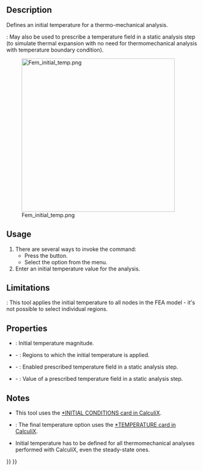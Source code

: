 <languages/>

{{Docnav
|[[FEM_ConstraintSelfWeight|Constraint self weight]]
|[[FEM_ConstraintHeatflux|Constraint heatflux]]
|[[FEM_Workbench|FEM]]
|IconL=FEM_ConstraintSelfWeight.svg
|IconR=FEM_ConstraintHeatflux.svg
|IconC=Workbench_FEM.svg
}}

{{GuiCommandContainer|
{{GuiCommand
|Name=FEM ConstraintInitialTemperature
|MenuLocation=Model → Thermal Boundary Conditions and Loads → Initial Temperature
|Workbenches=[[FEM_Workbench|FEM]]
|SeeAlso=[[FEM_tutorial|FEM tutorial]]
}}
{{GuiCommandFemInfo
|Solvers=CalculiX, Elmer
}}
}}

==Description==

Defines an initial temperature for a thermo-mechanical analysis.

{{Version|1.0}}: May also be used to prescribe a temperature field in a static analysis step (to simulate thermal expansion with no need for thermomechanical analysis with temperature boundary condition).

[[Image:Fem_initial_temp.png|400px]]

{{Caption|Two cubes with different initial temperatures exchanging heat}}

==Usage==

# There are several ways to invoke the command:
#* Press the {{Button|[[Image:FEM_ConstraintInitialTemperature.svg|16px]] [[FEM_ConstraintInitialTemperature|Initial Temperature]]}} button.
#* Select the {{MenuCommand|Model → Thermal Boundary Conditions and Loads → [[Image:FEM_ConstraintInitialTemperature.svg|16px]] Initial Temperature}} option from the menu.
# Enter an initial temperature value for the analysis.

==Limitations==

{{VersionMinus|1.0}}: This tool applies the initial temperature to all nodes in the FEA model - it's not possible to select individual regions.

==Properties==

* {{PropertyData|initial Temperature}}: Initial temperature magnitude.
* {{PropertyData|References}} - {{Version|1.1}}: Regions to which the initial temperature is applied.
* {{PropertyData|Enable Final Temperature}} - {{Version|1.1}}: Enabled prescribed temperature field in a static analysis step.
* {{PropertyData|Final Temperature}} - {{Version|1.1}}: Value of a prescribed temperature field in a static analysis step.

==Notes==

* This tool uses the [https://web.mit.edu/calculix_v2.7/CalculiX/ccx_2.7/doc/ccx/node215.html *INITIAL CONDITIONS card in CalculiX].
* {{Version|1.1}}: The final temperature option uses the [https://web.mit.edu/calculix_v2.7/CalculiX/ccx_2.7/doc/ccx/node250.html *TEMPERATURE card in CalculiX].
* Initial temperature has to be defined for all thermomechanical analyses performed with CalculiX, even the steady-state ones.


{{Docnav
|[[FEM_ConstraintSelfWeight|Constraint self weight]]
|[[FEM_ConstraintHeatflux|Constraint heatflux]]
|[[FEM_Workbench|FEM]]
|IconL=FEM_ConstraintSelfWeight.svg
|IconR=FEM_ConstraintHeatflux.svg
|IconC=Workbench_FEM.svg
}}

{{FEM Tools navi{{#translation:}}}}
{{Userdocnavi{{#translation:}}}}